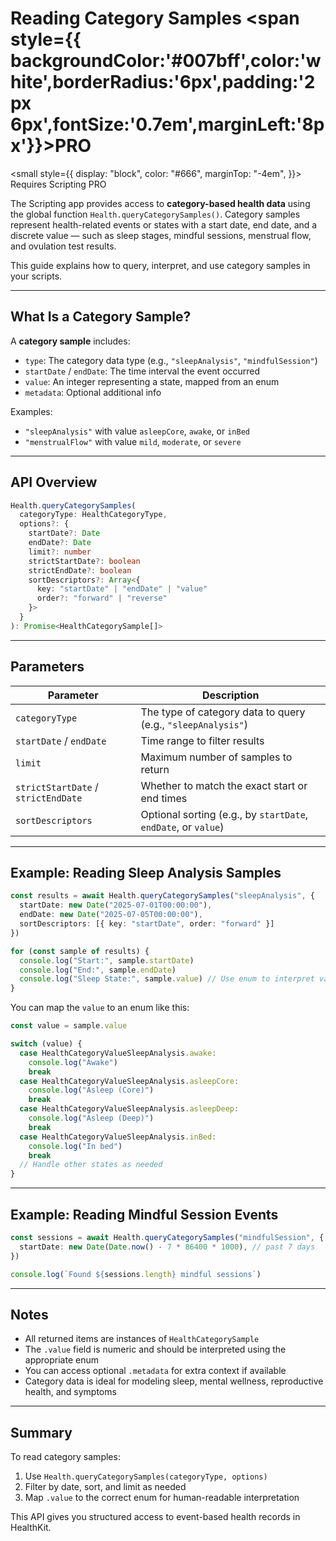 # Reading Category Samples <span style={{ backgroundColor:'#007bff',color:'white',borderRadius:'6px',padding:'2px 6px',fontSize:'0.7em',marginLeft:'8px'}}>PRO</span>

<small
  style={{
    display: "block",
    color: "#666",
    marginTop: "-4em",
  }}>
  Requires Scripting PRO
</small>

The Scripting app provides access to **category-based health data** using the global function `Health.queryCategorySamples()`. Category samples represent health-related events or states with a start date, end date, and a discrete value — such as sleep stages, mindful sessions, menstrual flow, and ovulation test results.

This guide explains how to query, interpret, and use category samples in your scripts.

---

## What Is a Category Sample?

A **category sample** includes:

* `type`: The category data type (e.g., `"sleepAnalysis"`, `"mindfulSession"`)
* `startDate` / `endDate`: The time interval the event occurred
* `value`: An integer representing a state, mapped from an enum
* `metadata`: Optional additional info

Examples:

* `"sleepAnalysis"` with value `asleepCore`, `awake`, or `inBed`
* `"menstrualFlow"` with value `mild`, `moderate`, or `severe`

---

## API Overview

```ts
Health.queryCategorySamples(
  categoryType: HealthCategoryType,
  options?: {
    startDate?: Date
    endDate?: Date
    limit?: number
    strictStartDate?: boolean
    strictEndDate?: boolean
    sortDescriptors?: Array<{
      key: "startDate" | "endDate" | "value"
      order?: "forward" | "reverse"
    }>
  }
): Promise<HealthCategorySample[]>
```

---

## Parameters

| Parameter                           | Description                                                    |
| ----------------------------------- | -------------------------------------------------------------- |
| `categoryType`                      | The type of category data to query (e.g., `"sleepAnalysis"`)   |
| `startDate` / `endDate`             | Time range to filter results                                   |
| `limit`                             | Maximum number of samples to return                            |
| `strictStartDate` / `strictEndDate` | Whether to match the exact start or end times                  |
| `sortDescriptors`                   | Optional sorting (e.g., by `startDate`, `endDate`, or `value`) |

---

## Example: Reading Sleep Analysis Samples

```ts
const results = await Health.queryCategorySamples("sleepAnalysis", {
  startDate: new Date("2025-07-01T00:00:00"),
  endDate: new Date("2025-07-05T00:00:00"),
  sortDescriptors: [{ key: "startDate", order: "forward" }]
})

for (const sample of results) {
  console.log("Start:", sample.startDate)
  console.log("End:", sample.endDate)
  console.log("Sleep State:", sample.value) // Use enum to interpret value
}
```

You can map the `value` to an enum like this:

```ts
const value = sample.value

switch (value) {
  case HealthCategoryValueSleepAnalysis.awake:
    console.log("Awake")
    break
  case HealthCategoryValueSleepAnalysis.asleepCore:
    console.log("Asleep (Core)")
    break
  case HealthCategoryValueSleepAnalysis.asleepDeep:
    console.log("Asleep (Deep)")
    break
  case HealthCategoryValueSleepAnalysis.inBed:
    console.log("In bed")
    break
  // Handle other states as needed
}
```

---

## Example: Reading Mindful Session Events

```ts
const sessions = await Health.queryCategorySamples("mindfulSession", {
  startDate: new Date(Date.now() - 7 * 86400 * 1000), // past 7 days
})

console.log(`Found ${sessions.length} mindful sessions`)
```

---

## Notes

* All returned items are instances of `HealthCategorySample`
* The `.value` field is numeric and should be interpreted using the appropriate enum
* You can access optional `.metadata` for extra context if available
* Category data is ideal for modeling sleep, mental wellness, reproductive health, and symptoms

---

## Summary

To read category samples:

1. Use `Health.queryCategorySamples(categoryType, options)`
2. Filter by date, sort, and limit as needed
3. Map `.value` to the correct enum for human-readable interpretation

This API gives you structured access to event-based health records in HealthKit.
